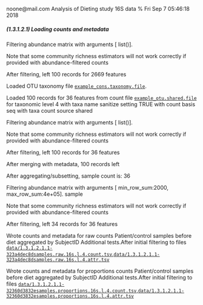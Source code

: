 noone@mail.com
Analysis of Dieting study 16S data
% Fri Sep  7 05:46:18 2018



##### \(1.3.1.2.1\) Loading counts and metadata



Filtering abundance matrix with arguments [ list()]. 


Note that some community richness estimators will not work correctly 
               if provided with abundance-filtered counts


After filtering, left 100 records for 2669 features


Loaded OTU taxonomy file [`example_cons.taxonomy.file`](example_cons.taxonomy.file).


Loaded 100 records for 36 features from count file [`example_otu.shared.file`](example_otu.shared.file) for taxonomic level 4 
                       with taxa name sanitize setting TRUE with count basis seq with taxa count source shared


Filtering abundance matrix with arguments [ list()]. 


Note that some community richness estimators will not work correctly 
               if provided with abundance-filtered counts


After filtering, left 100 records for 36 features


After merging with metadata, 100 records left


After aggregating/subsetting, sample count is: 36


Filtering abundance matrix with arguments [ min_row_sum:2000, max_row_sum:4e+05]. sample


Note that some community richness estimators will not work correctly 
               if provided with abundance-filtered counts


After filtering, left 34 records for 36 features


Wrote counts and metadata for raw counts Patient/control samples before diet aggregated by SubjectID Additional tests.After initial filtering to files [`data/1.3.1.2.1.1-323a4dec8dsamples.raw.16s.l.4.count.tsv`](data/1.3.1.2.1.1-323a4dec8dsamples.raw.16s.l.4.count.tsv),[`data/1.3.1.2.1.1-323a4dec8dsamples.raw.16s.l.4.attr.tsv`](data/1.3.1.2.1.1-323a4dec8dsamples.raw.16s.l.4.attr.tsv)


Wrote counts and metadata for proportions counts Patient/control samples before diet aggregated by SubjectID Additional tests.After initial filtering to files [`data/1.3.1.2.1.1-32360d3832esamples.proportions.16s.l.4.count.tsv`](data/1.3.1.2.1.1-32360d3832esamples.proportions.16s.l.4.count.tsv),[`data/1.3.1.2.1.1-32360d3832esamples.proportions.16s.l.4.attr.tsv`](data/1.3.1.2.1.1-32360d3832esamples.proportions.16s.l.4.attr.tsv)

